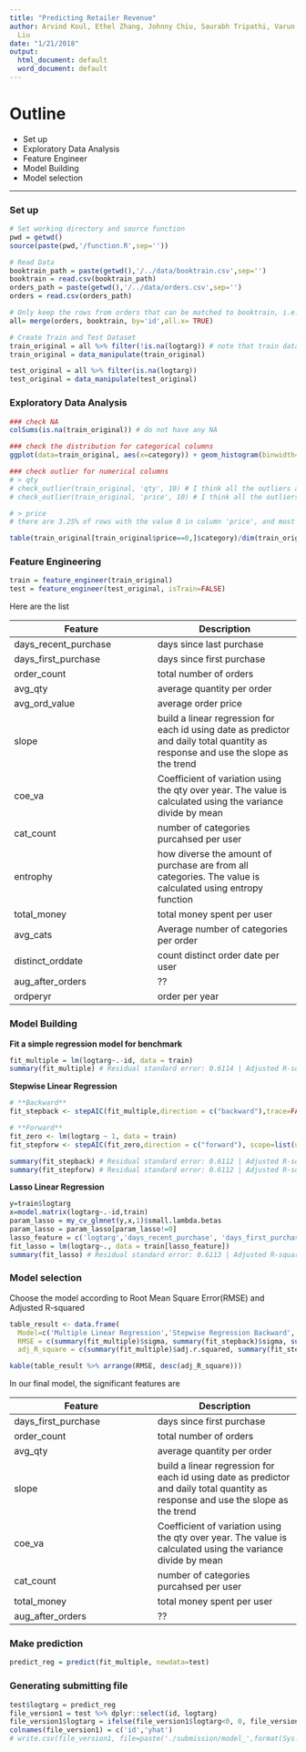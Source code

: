 ```yaml
---
title: "Predicting Retailer Revenue"
author: Arvind Koul, Ethel Zhang, Johnny Chiu, Saurabh Tripathi, Varun Gupta, Yuqing
  Liu
date: "1/21/2018"
output:
  html_document: default
  word_document: default
---
```


# Outline

* Set up
* Exploratory Data Analysis
* Feature Engineer
* Model Building
* Model selection

---

### Set up
```r
# Set working directory and source function
pwd = getwd()
source(paste(pwd,'/function.R',sep=''))

# Read Data
booktrain_path = paste(getwd(),'/../data/booktrain.csv',sep='')
booktrain = read.csv(booktrain_path)
orders_path = paste(getwd(),'/../data/orders.csv',sep='')
orders = read.csv(orders_path)

# Only keep the rows from orders that can be matched to booktrain, i.e., the rows with logtarg.
all= merge(orders, booktrain, by='id',all.x= TRUE)

# Create Train and Test Dataset
train_original = all %>% filter(!is.na(logtarg)) # note that train data contains only 8224 customer id instead of 8311, since there are 87 ids in booktrain that can not be matched to the records in orders.
train_original = data_manipulate(train_original)

test_original = all %>% filter(is.na(logtarg))
test_original = data_manipulate(test_original)
```


### Exploratory Data Analysis
```r
### check NA
colSums(is.na(train_original)) # do not have any NA

### check the distribution for categorical columns
ggplot(data=train_original, aes(x=category)) + geom_histogram(binwidth=1)

### check outlier for numerical columns
# > qty
# check_outlier(train_original, 'qty', 10) # I think all the outliers are correct but extreme value. Decide to keep it for now.
# check_outlier(train_original, 'price', 10) # I think all the outliers are correct but extreme value. Decide to keep it for now.

# > price
# there are 3.25% of rows with the value 0 in column 'price', and most of them are from category 99 (61%).

table(train_original[train_original$price==0,]$category)/dim(train_original[train_original$price==0,])[1]
```



### Feature Engineering
```r
train = feature_engineer(train_original)
test = feature_engineer(test_original, isTrain=FALSE)
```

Here are the list 

| Feature | Description |
|---------------------------------------------------- | ----------------------------------------------------|
| days_recent_purchase | days since last purchase  |
| days_first_purchase | days since first purchase |
| order_count | total number of orders |
| avg_qty | average quantity per order|
| avg_ord_value | average order price |
| slope | build a linear regression for each id using date as predictor and daily total quantity as response and use the slope as the trend |
| coe_va | Coefficient of variation using the qty over year. The value is calculated using the variance divide by mean|
| cat_count | number of categories purcahsed per user|
| entrophy| how diverse the amount of purchase are from all categories. The value is calculated using entropy function|
| total_money| total money spent per user|
| avg_cats| Average number of categories per order|
| distinct_orddate| count distinct order date per user|
| aug_after_orders| ??|
| ordperyr| order per year|

### Model Building

**Fit a simple regression model for benchmark**

```r
fit_multiple = lm(logtarg~.-id, data = train)
summary(fit_multiple) # Residual standard error: 0.6114 | Adjusted R-squared:  0.01354
```

**Stepwise Linear Regression**

```r
# **Backward**
fit_stepback <- stepAIC(fit_multiple,direction = c("backward"),trace=FALSE)

# **Forward**
fit_zero <- lm(logtarg ~ 1, data = train)
fit_stepforw <- stepAIC(fit_zero,direction = c("forward"), scope=list(upper=fit_multiple,lower=fit_zero),trace=FALSE)
```

```r
summary(fit_stepback) # Residual standard error: 0.6112 | Adjusted R-squared:  0.01422
summary(fit_stepforw) # Residual standard error: 0.6112 | Adjusted R-squared:  0.01418
```

**Lasso Linear Regression**

```r
y=train$logtarg
x=model.matrix(logtarg~.-id,train)
param_lasso = my_cv_glmnet(y,x,1)$small.lambda.betas
param_lasso = param_lasso[param_lasso!=0]
lasso_feature = c('logtarg','days_recent_purchase', 'days_first_purchase', 'order_count', 'avg_qty','coe_va')
fit_lasso = lm(logtarg~., data = train[lasso_feature])
summary(fit_lasso) # Residual standard error: 0.6113 | Adjusted R-squared:  0.01386
```


### Model selection
Choose the model according to Root Mean Square Error(RMSE) and Adjusted R-squared

```r
table_result <- data.frame(
  Model=c('Multiple Linear Regression','Stepwise Regression Backward', 'Stepwise Regression Forward', 'Lasso Regression'),
  RMSE = c(summary(fit_multiple)$sigma, summary(fit_stepback)$sigma, summary(fit_stepforw)$sigma, summary(fit_lasso)$sigma),
  adj_R_square = c(summary(fit_multiple)$adj.r.squared, summary(fit_stepback)$adj.r.squared, summary(fit_stepforw)$adj.r.squared, summary(fit_lasso)$adj.r.squared))

kable(table_result %>% arrange(RMSE, desc(adj_R_square)))
```


In our final model, the significant features are 


| Feature | Description |
|---------------------------------------------------- | ----------------------------------------------------|
| days_first_purchase | days since first purchase |
| order_count | total number of orders |
| avg_qty | average quantity per order|
| slope | build a linear regression for each id using date as predictor and daily total quantity as response and use the slope as the trend |
| coe_va | Coefficient of variation using the qty over year. The value is calculated using the variance divide by mean|
| cat_count | number of categories purcahsed per user|
| total_money| total money spent per user|
| aug_after_orders| ??|


### Make prediction
```r
predict_reg = predict(fit_multiple, newdata=test)
```

### Generating submitting file
```r
test$logtarg = predict_reg
file_version1 = test %>% dplyr::select(id, logtarg)
file_version1$logtarg = ifelse(file_version1$logtarg<0, 0, file_version1$logtarg)
colnames(file_version1) = c('id','yhat')
# write.csv(file_version1, file=paste('./submission/model_',format(Sys.time(), "%b%d_%H%M%S"),'.csv',sep=''),row.names = FALSE)
```
